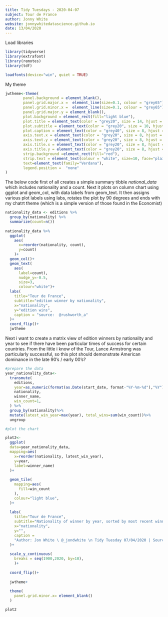 ```yaml
---
title: Tidy Tuesdays - 2020-04-07
subject: Tour de France
author: Jonny White
website: jonnywhitedatascience.github.io
date: 13/04/2020
---
```


Load libraries
```r

library(tidyverse)
library(extrafont)
library(remotes)
library(tdf)

loadfonts(device="win", quiet = TRUE)

```

My theme
```r
jwtheme<-theme(
        panel.background = element_blank(),
        panel.grid.major.x =  element_line(size=0.1, colour = "grey65"),
        panel.grid.minor.x =  element_line(size=0.1, colour = "grey65"),
        panel.grid.major.y = element_blank(),
        plot.background = element_rect(fill="light blue"),
        plot.title = element_text(color = "grey20", size = 14, hjust = -0, face="bold"),
        plot.subtitle = element_text(color = "grey20", size = 10, hjust = 0, face="plain"),
        plot.caption = element_text(color = "grey40", size = 8, hjust = 1, face="plain"),
        axis.text.x = element_text(color = "grey20", size = 8, hjust = .5, vjust = .5, face = "plain"),
        axis.text.y = element_text(color = "grey20", size = 8, hjust = 1,  face = "plain"),
        axis.title.x = element_text(color = "grey20", size = 8, hjust = .5, vjust = .5, face = "plain"),
        axis.title.y = element_text(color = "grey20", size = 8, hjust = .5, vjust = .5, face = "plain"),
        strip.background =element_rect(fill="red"),
        strip.text = element_text(colour = "white", size=10, face="plain" ),
        text=element_text(family="Verdana"),
        legend.position =  "none"
)
```

The below code first of all creates a simple summary tibble *national_data* which includes nationality and a count.  Next it plots on column chart using ggplot and geom_col, with data labels from geom_text.  It then assigns various plot labels using labs, rotates the plot by 90 degrees and ends with my chatrt theme (which is a simple version of those found in the Economist)

```r

nationality_data <- editions %>% 
  group_by(nationality) %>%
  summarize(count=n())
  
nationality_data %>%
  ggplot( 
    aes(
      x=reorder(nationality, count),
      y=count)
    )+
  geom_col()+
  geom_text(
    aes(
      label=count),
      nudge_y=-0.5,
      size=3,
      colour="white")+
  labs(
    title="Tour de France",
    subtitle="edition winner by nationality",
    x="nationality",
    y="edition wins",
    caption = "source:  @rushworth_a"
  )+
  coord_flip()+
  jwtheme
```

Next i want to create a matrix view of edition winners by nationality and year to see if there have been particular times of success for certain countries.  From the little i know of the Tour, Lance Armstrong was particularly successful, so this plot should demonstrate American dominance in the late 90's / early 00's?

```r
#prepare the data
year_nationality_data<-
  transmute(
    editions,
    year=as.numeric(format(as.Date(start_date, format-"%Y-%m-%d"),"%Y")),
    nationality,
    winner_name,
    win_count=1,
  ) %>%
  group_by(nationality)%>%
  mutate(latest_win_year=max(year), total_wins=sum(win_count))%>%
  ungroup

#plot the chart

plot2<-
  ggplot(
  data=year_nationality_data,
  mapping=aes(
    x=reorder(nationality, latest_win_year),
    y=year,
    label=winner_name)
  )+
  
  geom_tile(
    mapping=aes(
      fill=win_count
    ),
    colour="light blue",
  )+
  
  labs(
    title="Tour de France",
    subtitle="Nationality of winner by year, sorted by most recent winning year",
    x="nationality",
    y="",
    caption = 
    "Author: Jon White \ @_jondwhite \n Tidy Tuesday 07/04/2020 | Source:  Alastair Rushworth \ @rushworth_a"
  )+
    
  scale_y_continuous(
    breaks = seq(1900,2020, by=10), 
    )+
    
  coord_flip()+
    
  jwtheme+
    
  theme(
    panel.grid.minor.x= element_blank()
  )

plot2
```

